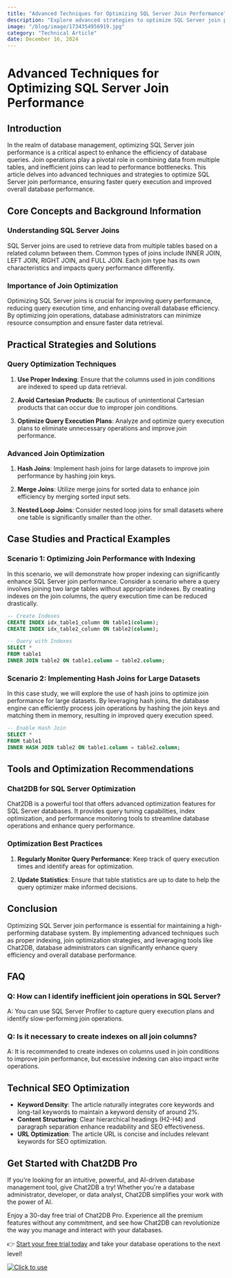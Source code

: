 ```yaml
---
title: "Advanced Techniques for Optimizing SQL Server Join Performance"
description: "Explore advanced strategies to optimize SQL Server join performance for enhanced database query efficiency."
image: "/blog/image/1734354956919.jpg"
category: "Technical Article"
date: December 16, 2024
---
```


# Advanced Techniques for Optimizing SQL Server Join Performance

## Introduction

In the realm of database management, optimizing SQL Server join performance is a critical aspect to enhance the efficiency of database queries. Join operations play a pivotal role in combining data from multiple tables, and inefficient joins can lead to performance bottlenecks. This article delves into advanced techniques and strategies to optimize SQL Server join performance, ensuring faster query execution and improved overall database performance.

## Core Concepts and Background Information

### Understanding SQL Server Joins

SQL Server joins are used to retrieve data from multiple tables based on a related column between them. Common types of joins include INNER JOIN, LEFT JOIN, RIGHT JOIN, and FULL JOIN. Each join type has its own characteristics and impacts query performance differently.

### Importance of Join Optimization

Optimizing SQL Server joins is crucial for improving query performance, reducing query execution time, and enhancing overall database efficiency. By optimizing join operations, database administrators can minimize resource consumption and ensure faster data retrieval.

## Practical Strategies and Solutions

### Query Optimization Techniques

1. **Use Proper Indexing**: Ensure that the columns used in join conditions are indexed to speed up data retrieval.

2. **Avoid Cartesian Products**: Be cautious of unintentional Cartesian products that can occur due to improper join conditions.

3. **Optimize Query Execution Plans**: Analyze and optimize query execution plans to eliminate unnecessary operations and improve join performance.

### Advanced Join Optimization

1. **Hash Joins**: Implement hash joins for large datasets to improve join performance by hashing join keys.

2. **Merge Joins**: Utilize merge joins for sorted data to enhance join efficiency by merging sorted input sets.

3. **Nested Loop Joins**: Consider nested loop joins for small datasets where one table is significantly smaller than the other.

## Case Studies and Practical Examples

### Scenario 1: Optimizing Join Performance with Indexing

In this scenario, we will demonstrate how proper indexing can significantly enhance SQL Server join performance. Consider a scenario where a query involves joining two large tables without appropriate indexes. By creating indexes on the join columns, the query execution time can be reduced drastically.

```sql
-- Create Indexes
CREATE INDEX idx_table1_column ON table1(column);
CREATE INDEX idx_table2_column ON table2(column);

-- Query with Indexes
SELECT *
FROM table1
INNER JOIN table2 ON table1.column = table2.column;
```

### Scenario 2: Implementing Hash Joins for Large Datasets

In this case study, we will explore the use of hash joins to optimize join performance for large datasets. By leveraging hash joins, the database engine can efficiently process join operations by hashing the join keys and matching them in memory, resulting in improved query execution speed.

```sql
-- Enable Hash Join
SELECT *
FROM table1
INNER HASH JOIN table2 ON table1.column = table2.column;
```

## Tools and Optimization Recommendations

### Chat2DB for SQL Server Optimization

Chat2DB is a powerful tool that offers advanced optimization features for SQL Server databases. It provides query tuning capabilities, index optimization, and performance monitoring tools to streamline database operations and enhance query performance.

### Optimization Best Practices

1. **Regularly Monitor Query Performance**: Keep track of query execution times and identify areas for optimization.

2. **Update Statistics**: Ensure that table statistics are up to date to help the query optimizer make informed decisions.

## Conclusion

Optimizing SQL Server join performance is essential for maintaining a high-performing database system. By implementing advanced techniques such as proper indexing, join optimization strategies, and leveraging tools like Chat2DB, database administrators can significantly enhance query efficiency and overall database performance.

## FAQ

### Q: How can I identify inefficient join operations in SQL Server?

A: You can use SQL Server Profiler to capture query execution plans and identify slow-performing join operations.

### Q: Is it necessary to create indexes on all join columns?

A: It is recommended to create indexes on columns used in join conditions to improve join performance, but excessive indexing can also impact write operations.

## Technical SEO Optimization

- **Keyword Density**: The article naturally integrates core keywords and long-tail keywords to maintain a keyword density of around 2%.
- **Content Structuring**: Clear hierarchical headings (H2-H4) and paragraph separation enhance readability and SEO effectiveness.
- **URL Optimization**: The article URL is concise and includes relevant keywords for SEO optimization.


## Get Started with Chat2DB Pro

If you're looking for an intuitive, powerful, and AI-driven database management tool, give Chat2DB a try! Whether you're a database administrator, developer, or data analyst, Chat2DB simplifies your work with the power of AI.

Enjoy a 30-day free trial of Chat2DB Pro. Experience all the premium features without any commitment, and see how Chat2DB can revolutionize the way you manage and interact with your databases.

👉 [Start your free trial today](https://chat2db.ai/pricing) and take your database operations to the next level!


[![Click to use](/image/blog/bg/chat2db.jpg)](https://chat2db.ai/)
